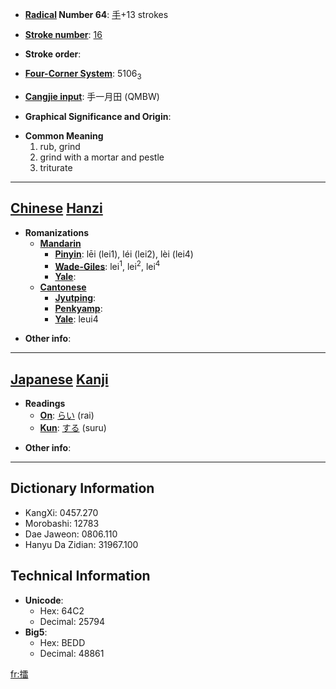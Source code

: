 * '''[[Wiktionary:Chinese radical index| Radical]] Number 64''': [[Wiktionary:Chinese radical index 手|手]]+13 strokes

* '''[[Wiktionary:Chinese total strokes index|Stroke number]]''': [[Wiktionary:Chinese total strokes index 16|16]]

* '''Stroke order''': 

* '''[[Wiktionary:Chinese four corner index|Four-Corner System]]''': 5106<sub>3</sub>

* '''[[Wiktionary:Chinese Cangjie index|Cangjie input]]''': 手一月田 (QMBW)

* '''Graphical Significance and Origin''': 

* '''Common Meaning'''
*#rub, grind
*# grind with a mortar and pestle
*# triturate


----

== [[Chinese]] [[Hanzi]] ==

* '''Romanizations'''
** '''[[Mandarin]]'''
*** '''[[Pinyin]]''': lēi (lei1), léi (lei2), lèi (lei4)
*** '''[[Wade-Giles]]''': lei<sup>1</sup>, lei<sup>2</sup>, lei<sup>4</sup>
*** '''[[Yale]]''': 
** '''[[Cantonese]]'''
*** '''[[Jyutping]]''':
*** '''[[Penkyamp]]''': 
*** '''[[Yale]]''': leui4

* '''Other info''': 

----

== [[Japanese]] [[Kanji]] ==

* '''Readings'''
** '''[[On]]''': [[らい]] (rai)
** '''[[Kun]]''': [[する]] (suru)

* '''Other info''':  

----

== Dictionary Information ==

* KangXi: 0457.270
* Morobashi: 12783
* Dae Jaweon: 0806.110
* Hanyu Da Zidian: 31967.100

== Technical Information ==

* '''Unicode''':
** Hex: 64C2
** Decimal: 25794
* '''Big5''':
** Hex: BEDD
** Decimal: 48861

[[fr:擂]]